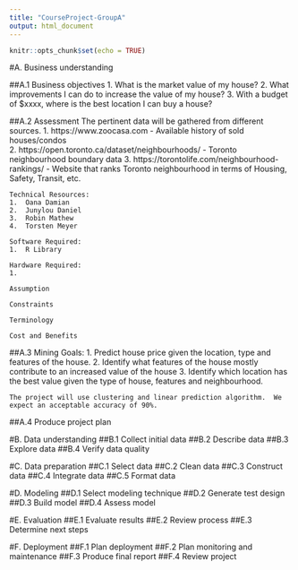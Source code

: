 ---
title: "CourseProject-GroupA"
output: html_document
---

```{r setup, include=FALSE}
knitr::opts_chunk$set(echo = TRUE)
```

#A.  Business understanding

##A.1 	Business objectives
	1.  What is the market value of my house?
	2.  What improvements I can do to increase the value of my house? 
	3.  With a budget of $xxxx, where is the best location I can buy a house?
 
##A.2	Assessment
	The pertinent data will be gathered from different sources.
	1.  https://www.zoocasa.com - Available history of sold houses/condos  
	2.  https://open.toronto.ca/dataset/neighbourhoods/ - Toronto neighbourhood boundary data
	3.  https://torontolife.com/neighbourhood-rankings/ - Website that ranks Toronto neighbourhood in terms of Housing, Safety, Transit, etc.

	Technical Resources:
	1.  Oana Damian 
	2.  Junylou Daniel
	3.  Robin Mathew
	4.  Torsten Meyer

	Software Required:
	1.  R Library
	
	Hardware Required:
	1.  

	Assumption

	Constraints
	
	Terminology

	Cost and Benefits

##A.3	Mining Goals:
	1.  Predict house price given the location, type and features of the house.
	2.  Identify what features of the house mostly contribute to an increased value of the house
	3.  Identify which location has the best value given the type of house, features and neighbourhood. 

	The project will use clustering and linear prediction algorithm.  We expect an acceptable accuracy of 90%.


##A.4	Produce project plan


#B.  Data understanding
##B.1 Collect initial data
##B.2 Describe data
##B.3 Explore data
##B.4 Verify data quality

#C.  Data preparation
##C.1 Select data
##C.2 Clean data
##C.3 Construct data
##C.4 Integrate data
##C.5 Format data

#D.  Modeling
##D.1 Select modeling technique
##D.2 Generate test design
##D.3 Build model
##D.4 Assess model

#E.  Evaluation
##E.1 Evaluate results
##E.2 Review process
##E.3 Determine next steps

#F.  Deployment
##F.1 Plan deployment
##F.2 Plan monitoring and maintenance
##F.3 Produce final report
##F.4 Review project
